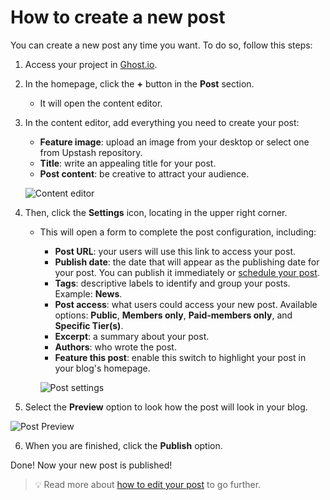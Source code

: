 # How to create a new post

You can create a new post any time you want. To do so, follow this steps:

1. Access your project in [Ghost.io](https://account.ghost.org/signin).
2. In the homepage, click the **+** button in the **Post** section.

   - It will open the content editor.

3. In the content editor, add everything you need to create your post:

   - **Feature image**: upload an image from your desktop or select one from Upstash repository.
   - **Title**: write an appealing title for your post.
   - **Post content**: be creative to attract your audience.

   ![Content editor](public/images/prints-ui/publish-post/new-post.png)

4. Then, click the **Settings** icon, locating in the upper right corner.

   - This will open a form to complete the post configuration, including:

     - **Post URL**: your users will use this link to access your post.
     - **Publish date**: the date that will appear as the publishing date for your post. You can publish it immediately or [schedule your post](https://tech-writer-test.netlify.app/publishing-content/schedule-post).
     - **Tags**: descriptive labels to identify and group your posts. Example: **News**.
     - **Post access**: what users could access your new post. Available options: **Public**, **Members only**, **Paid-members only**, and **Specific Tier(s)**.
     - **Excerpt**: a summary about your post.
     - **Authors**: who wrote the post.
     - **Feature this post**: enable this switch to highlight your post in your blog's homepage.

     ![Post settings](public/images/prints-ui/publish-post/post-settings.png)

5. Select the **Preview** option to look how the post will look in your blog.

![Post Preview](public/images/prints-ui/publish-post/post-preview.png)

6. When you are finished, click the **Publish** option.

Done! Now your new post is published!

> 💡 Read more about [how to edit your post](https://tech-writer-test.netlify.app/publishing-content/edit-post) to go further.
